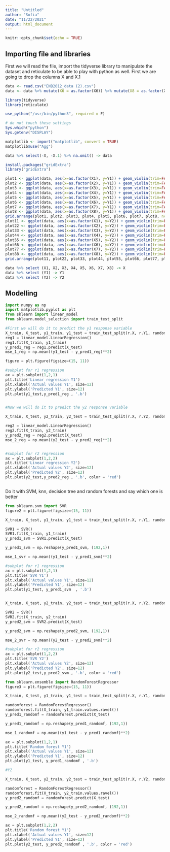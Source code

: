 ```yaml
---
title: "Untitled"
author: "Sofia"
date: "11/22/2021"
output: html_document
---
```


```r
knitr::opts_chunk$set(echo = TRUE)
```

## Importing file and libraries

First we will read the file, import the tidyverse library to manipulate the dataset and reticulate to be able to play with python as well. First we are going to drop the columns X and X.1

```r
data <- read.csv("ENB2012_data (2).csv")
data <- data %>% mutate(X6 = as.factor(X6)) %>% mutate(X8 = as.factor(X8))

library(tidyverse) 
library(reticulate) 

use_python("/usr/bin/python3", required = F)

# do not touch these settings
Sys.which("python")
Sys.getenv("DISPLAY") 

matplotlib <- import("matplotlib", convert = TRUE)
matplotlib$use("Agg")

data %>% select(-X, -X.1) %>% na.omit() -> data

install.packages("gridExtra")
library("gridExtra")

```

```r

plot1 <- ggplot(data, aes(x=as.factor(X1), y=Y1)) + geom_violin(trim=FALSE, color = "red") + geom_boxplot(width=0.1) + theme(legend.position = "none", axis.text.x = element_text(angle = 90, vjust = 0.5, hjust=1)) + labs(x = "X1", y = "Y1")
plot2 <- ggplot(data, aes(x=as.factor(X2), y=Y1)) + geom_violin(trim=FALSE, color = "orange") + geom_boxplot(width=0.1) + theme(legend.position = "none", axis.text.x = element_text(angle = 90, vjust = 0.5, hjust=1)) + labs(x = "X2", y = "Y1")
plot3 <- ggplot(data, aes(x=as.factor(X3), y=Y1)) + geom_violin(trim=FALSE, color = "yellow") + geom_boxplot(width=0.1) + theme(legend.position = "none", axis.text.x = element_text(angle = 90, vjust = 0.5, hjust=1)) + labs(x = "X3", y = "Y1")
plot4 <- ggplot(data, aes(x=as.factor(X4), y=Y1)) + geom_violin(trim=FALSE, color = "green") + geom_boxplot(width=0.1) + theme(legend.position = "none", axis.text.x = element_text(angle = 90, vjust = 0.5, hjust=1)) + labs(x = "X4", y = "Y1")
plot5 <- ggplot(data, aes(x=as.factor(X5), y=Y1)) + geom_violin(trim=FALSE, color = "blue") + geom_boxplot(width=0.1) + theme(legend.position = "none", axis.text.x = element_text(angle = 90, vjust = 0.5, hjust=1)) + labs(x = "X5", y = "Y1")
plot6 <- ggplot(data, aes(x=as.factor(X6), y=Y1)) + geom_violin(trim=FALSE, color = "pink") + geom_boxplot(width=0.1) + theme(legend.position = "none", axis.text.x = element_text(angle = 90, vjust = 0.5, hjust=1)) + labs(x = "X6", y = "Y1")
plot7 <- ggplot(data, aes(x=as.factor(X7), y=Y1)) + geom_violin(trim=FALSE, color = "violet") + geom_boxplot(width=0.1) + theme(legend.position = "none", axis.text.x = element_text(angle = 90, vjust = 0.5, hjust=1)) + labs(x = "X7", y = "Y1")
plot8 <- ggplot(data, aes(x=as.factor(X8), y=Y1)) + geom_violin(trim=FALSE, color = "black") + geom_boxplot(width=0.1) + theme(legend.position = "none", axis.text.x = element_text(angle = 90, vjust = 0.5, hjust=1)) + labs(x = "X8", y = "Y1")
grid.arrange(plot1, plot2, plot3, plot4, plot5, plot6, plot7, plot8, ncol=4)
plot11 <- ggplot(data, aes(x=as.factor(X1), y=Y2)) + geom_violin(trim=FALSE, color = "red") + geom_boxplot(width=0.1) + theme(legend.position = "none", axis.text.x = element_text(angle = 90, vjust = 0.5, hjust=1)) + labs(x = "X1", y = "Y2")
plot22 <- ggplot(data, aes(x=as.factor(X2), y=Y2)) + geom_violin(trim=FALSE, color = "orange") + geom_boxplot(width=0.1) + theme(legend.position = "none", axis.text.x = element_text(angle = 90, vjust = 0.5, hjust=1)) + labs(x = "X2", y = "Y2")
plot33 <- ggplot(data, aes(x=as.factor(X3), y=Y2)) + geom_violin(trim=FALSE, color = "yellow") + geom_boxplot(width=0.1) + theme(legend.position = "none", axis.text.x = element_text(angle = 90, vjust = 0.5, hjust=1)) + labs(x = "X3", y = "Y2")
plot44 <- ggplot(data, aes(x=as.factor(X4), y=Y2)) + geom_violin(trim=FALSE, color = "green") + geom_boxplot(width=0.1) + theme(legend.position = "none", axis.text.x = element_text(angle = 90, vjust = 0.5, hjust=1)) + labs(x = "X4", y = "Y2")
plot55 <- ggplot(data, aes(x=as.factor(X5), y=Y2)) + geom_violin(trim=FALSE, color = "blue") + geom_boxplot(width=0.1) + theme(legend.position = "none", axis.text.x = element_text(angle = 90, vjust = 0.5, hjust=1)) + labs(x = "X5", y = "Y2")
plot66 <- ggplot(data, aes(x=as.factor(X6), y=Y2)) + geom_violin(trim=FALSE, color = "pink") + geom_boxplot(width=0.1) + theme(legend.position = "none", axis.text.x = element_text(angle = 90, vjust = 0.5, hjust=1)) + labs(x = "X6", y = "Y2")
plot77 <- ggplot(data, aes(x=as.factor(X7), y=Y2)) + geom_violin(trim=FALSE, color = "violet") + geom_boxplot(width=0.1) + theme(legend.position = "none", axis.text.x = element_text(angle = 90, vjust = 0.5, hjust=1)) + labs(x = "X7", y = "Y2")
plot88 <- ggplot(data, aes(x=as.factor(X8), y=Y2)) + geom_violin(trim=FALSE, color = "black") + geom_boxplot(width=0.1) + theme(legend.position = "none", axis.text.x = element_text(angle = 90, vjust = 0.5, hjust=1)) + labs(x = "X8", y = "Y2")
grid.arrange(plot11, plot22, plot33, plot44, plot55, plot66, plot77, plot88, ncol=4)

```


```r
data %>% select (X1, X2, X3, X4, X5, X6, X7, X8) -> X
data %>% select (Y1) -> Y1
data %>% select (Y2) -> Y2

```


## Modelling

```python
import numpy as np
import matplotlib.pyplot as plt
from sklearn import linear_model
from sklearn.model_selection import train_test_split

#First we will do it to predict the y1 response variable
X_train, X_test, y1_train, y1_test = train_test_split(r.X, r.Y1, random_state=0)
reg1 = linear_model.LinearRegression()
reg1.fit(X_train, y1_train)
y_pred1_reg = reg1.predict(X_test)
mse_1_reg = np.mean((y1_test - y_pred1_reg)**2)

figure = plt.figure(figsize=(15, 11))

#subplot for r1 regression
ax = plt.subplot(1,2,1)
plt.title('Linear regression Y1')
plt.xlabel('Actual values Y1', size=12)
plt.ylabel('Predicted Y1', size=12)
plt.plot(y1_test,y_pred1_reg , '.b')


#Now we will do it to predict the y2 response variable

X_train, X_test, y2_train, y2_test = train_test_split(r.X, r.Y2, random_state=0)

reg2 = linear_model.LinearRegression()
reg2.fit(X_train, y2_train)
y_pred2_reg = reg2.predict(X_test)
mse_2_reg = np.mean((y2_test - y_pred2_reg)**2)


#subplot for r2 regression
ax = plt.subplot(1,2,2)
plt.title('Linear regression Y2')
plt.xlabel('Actual values Y2', size=12)
plt.ylabel('Predicted Y2', size=12)
plt.plot(y2_test,y_pred2_reg , '.b', color = 'red')



```

Do it with SVM, knn, decision tree and random forests and say which one is better

```python
from sklearn.svm import SVR
figure2 = plt.figure(figsize=(15, 11))

X_train, X_test, y1_train, y1_test = train_test_split(r.X, r.Y1, random_state=0)

SVR1 = SVR()
SVR1.fit(X_train, y1_train) 
y_pred1_svm = SVR1.predict(X_test)

y_pred1_svm = np.reshape(y_pred1_svm, (192,1))

mse_1_svr = np.mean((y1_test - y_pred1_svm)**2)

#subplot for r1 regression
ax = plt.subplot(1,2,1)
plt.title('SVR Y1')
plt.xlabel('Actual values Y1', size=12)
plt.ylabel('Predicted Y1', size=12)
plt.plot(y1_test, y_pred1_svm  , '.b')


X_train, X_test, y2_train, y2_test = train_test_split(r.X, r.Y2, random_state=0)

SVR2 = SVR()
SVR2.fit(X_train, y2_train) 
y_pred2_svm = SVR2.predict(X_test)

y_pred2_svm = np.reshape(y_pred2_svm, (192,1))

mse_2_svr = np.mean((y2_test - y_pred2_svm)**2)

#subplot for r2 regression
ax = plt.subplot(1,2,2)
plt.title('SVR Y2')
plt.xlabel('Actual values Y2', size=12)
plt.ylabel('Predicted Y2', size=12)
plt.plot(y2_test,y_pred2_svm , '.b', color = 'red')

```
```python
from sklearn.ensemble import RandomForestRegressor
figure3 = plt.figure(figsize=(15, 11))

X_train, X_test, y1_train, y1_test = train_test_split(r.X, r.Y1, random_state=0)

randomforest = RandomForestRegressor()
randomforest.fit(X_train, y1_train.values.ravel())
y_pred1_randomf = randomforest.predict(X_test)

y_pred1_randomf = np.reshape(y_pred1_randomf, (192,1))

mse_1_randomf = np.mean((y1_test - y_pred1_randomf)**2)

ax = plt.subplot(1,2,1)
plt.title('Random forest Y1')
plt.xlabel('Actual values Y1', size=12)
plt.ylabel('Predicted Y1', size=12)
plt.plot(y1_test, y_pred1_randomf , '.b')

#Y2

X_train, X_test, y2_train, y2_test = train_test_split(r.X, r.Y2, random_state=0)

randomforest = RandomForestRegressor()
randomforest.fit(X_train, y2_train.values.ravel())
y_pred2_randomf = randomforest.predict(X_test)

y_pred2_randomf = np.reshape(y_pred2_randomf, (192,1))

mse_2_randomf = np.mean((y2_test - y_pred2_randomf)**2)

ax = plt.subplot(1,2,2)
plt.title('Random forest Y1')
plt.xlabel('Actual values Y1', size=12)
plt.ylabel('Predicted Y1', size=12)
plt.plot(y2_test, y_pred2_randomf , '.b', color = 'red')




```





